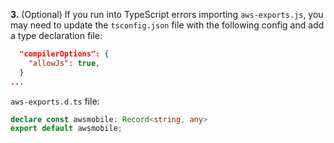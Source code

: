 **3.** (Optional) If you run into TypeScript errors importing `aws-exports.js`, you may need to update the `tsconfig.json` file with the following config and add a type declaration file:

```json
  "compilerOptions": {
    "allowJs": true,
  }
...
```

`aws-exports.d.ts` file:

```ts
declare const awsmobile: Record<string, any>
export default awsmobile;
```
